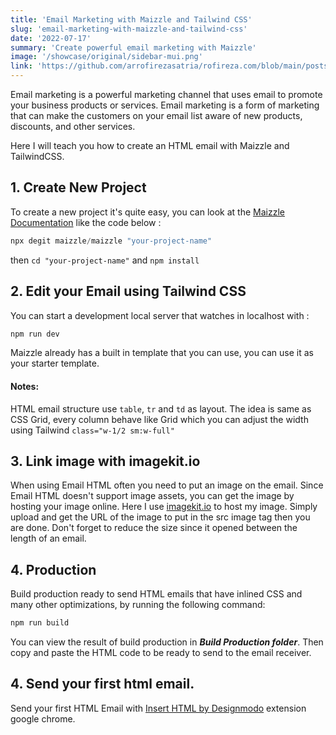 ```yaml
---
title: 'Email Marketing with Maizzle and Tailwind CSS'
slug: 'email-marketing-with-maizzle-and-tailwind-css'
date: '2022-07-17'
summary: 'Create powerful email marketing with Maizzle'
image: '/showcase/original/sidebar-mui.png'
link: 'https://github.com/arrofirezasatria/rofireza.com/blob/main/posts/email-marketing-with-maizzle-and-tailwindcss.mdx'
---
```


Email marketing is a powerful marketing channel that uses email to promote your business products or services. Email marketing is a form of marketing that can make the customers on your email list aware of new products, discounts, and other services.

Here I will teach you how to create an HTML email with Maizzle and TailwindCSS.

## 1. Create New Project

To create a new project it's quite easy, you can look at the [Maizzle Documentation](https://maizzle.com/docs/installation) like the code below :

```javascript
npx degit maizzle/maizzle "your-project-name"
```

then `cd "your-project-name"` and `npm install`

## 2. Edit your Email using Tailwind CSS

You can start a development local server that watches in localhost with :

```javascript
npm run dev
```

Maizzle already has a built in template that you can use, you can use it as your starter template.

<ImageMDX
    alt="maizzle localhost:3000"
    src="https://dev-to-uploads.s3.amazonaws.com/uploads/articles/0c83p0m69uk6ej731a4f.JPG"
    width={688}
    height={206}
/>

#### Notes:

HTML email structure use `table`, `tr` and `td` as layout. The idea is same as CSS Grid, every column behave like Grid which you can adjust the width using Tailwind `class="w-1/2 sm:w-full"`

## 3. Link image with imagekit.io

When using Email HTML often you need to put an image on the email. Since Email HTML doesn't support image assets, you can get the image by hosting your image online. Here I use [imagekit.io]() to host my image. Simply upload and get the URL of the image to put in the src image tag then you are done. Don't forget to reduce the size since it opened between the length of an email.

## 4. Production

Build production ready to send HTML emails that have inlined CSS and many other optimizations, by running the following command:

```javascript
npm run build
```

You can view the result of build production in **_Build Production folder_**. Then copy and paste the HTML code to be ready to send to the email receiver.

<ImageMDX
    alt="maizzle build folder"
    src="https://dev-to-uploads.s3.amazonaws.com/uploads/articles/4ipbww82fxbg72nt6al4.JPG"
    width={254}
    height={89}
/>

## 4. Send your first html email.

Send your first HTML Email with [Insert HTML by Designmodo](https://chrome.google.com/webstore/detail/insert-html-by-designmodo/bcflbfdlpegakpncdgmejelcolhmfkjh) extension google chrome.

<ImageMDX
    alt=""
    src="https://dev-to-uploads.s3.amazonaws.com/uploads/articles/fb3gi06e4h4lt1ae7e3v.JPG"
    width={824}
    height={94}
/>
